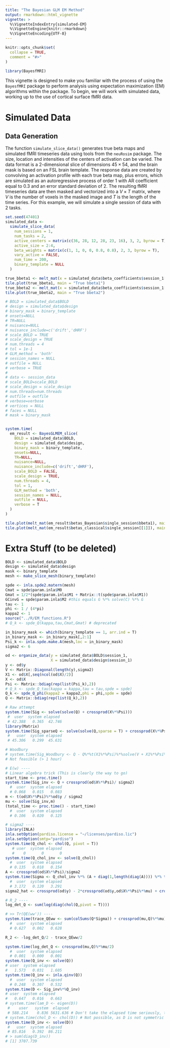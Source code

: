 ```yaml
---
title: "The Bayesian GLM EM Method"
output: rmarkdown::html_vignette
vignette: >
  %\VignetteIndexEntry{simulated-EM}
  %\VignetteEngine{knitr::rmarkdown}
  %\VignetteEncoding{UTF-8}
---
```


```r
knitr::opts_chunk$set(
  collapse = TRUE,
  comment = "#>"
)
```

```r
library(BayesfMRI)
```

This vignette is designed to make you familiar with the process of using the `BayesfMRI` package to perform analysis using expectation maximization (EM) algorithms within the package. To begin, we will work with simulated data, working up to the use of cortical surface fMRI data.

# Simulated Data 

## Data Generation

The function `simulate_slice_data()` generates true beta maps and simulated fMRI timeseries data using tools from the `neuRosim` package. The size, location and intensities of the centers of activation can be varied. The data format is a 2-dimensional slice of dimensions $45 \times 54$, and the brain mask is based on an FSL brain template. The response data are created by convolving an activation profile with each true beta map, plus errors, which are simulated as an autoregressive process of order 1 with AR coefficient equal to 0.3 and an error standard deviation of 2. The resulting fMRI timeseries data are then masked and vectorized into a $V \times T$ matrix, where $V$ is the number of voxels in the masked image and $T$ is the length of the time series.  For this example, we will simulate a single session of data with 2 tasks.

```r
set.seed(47401)
simulated_data <-
  simulate_slice_data(
    num_sessions = 1,
    num_tasks = 2,
    active_centers = matrix(c(36, 28, 12, 28, 23, 16), 3, 2, byrow = T),
    active_size = 2:4,
    beta_weights = matrix(c(1, 1, 0, 0, 0.8, 0.8), 2, 3, byrow = T),
    vary_active = FALSE,
    num_time = 200,
    binary_template = NULL
  )
```

```r
true_bbeta1 <- melt_mat(x = simulated_data$beta_coefficients$session_1[[1]])
tile.plot(true_bbeta1, main = "True bbeta1")
true_bbeta2 <- melt_mat(x = simulated_data$beta_coefficients$session_1[[2]])
tile.plot(true_bbeta2, main = "True bbeta2")
```


```r
# BOLD = simulated_data$BOLD
# design = simulated_data$design
# binary_mask = binary_template
# onsets=NULL
# TR=NULL
# nuisance=NULL
# nuisance_include=c('drift','dHRF')
# scale_BOLD = TRUE
# scale_design = TRUE
# num.threads = 4
# tol = 1e-1
# GLM_method = 'both'
# session_names = NULL
# outfile = NULL
# verbose = TRUE
# 
# data <- session_data
# scale_BOLD=scale_BOLD
# scale_design = scale_design
# num.threads=num.threads
# outfile = outfile
# verbose=verbose
# vertices = NULL
# faces = NULL
# mask = binary_mask


system.time(
  em_result <- BayesGLMEM_slice(
    BOLD = simulated_data$BOLD,
    design = simulated_data$design,
    binary_mask = binary_template,
    onsets=NULL,
    TR=NULL,
    nuisance=NULL,
    nuisance_include=c('drift','dHRF'),
    scale_BOLD = FALSE,
    scale_design = TRUE,
    num.threads = 4,
    tol = 1,
    GLM_method = 'both',
    session_names = NULL,
    outfile = NULL,
    verbose = T
  )
)
```


```r
tile.plot(melt_mat(em_result$betas_Bayesian$single_session$bbeta1), main = "Bayesian bbeta1")
tile.plot(melt_mat(em_result$betas_classical$single_session[[1]]), main = "Classical bbeta1")
```






# Extra Stuff (to be deleted)
```r
BOLD <- simulated_data$BOLD
design <- simulated_data$design
mask <- binary_template
mesh <- make_slice_mesh(binary_template)
```


```r
spde <- inla.spde2.matern(mesh)
Cmat = spde$param.inla$M0
Gmat = 1/2*(spde$param.inla$M1 + Matrix::t(spde$param.inla$M1))
GCinvG = spde$param.inla$M2 #this equals G %*% solve(C) %*% G
tau <- 1
phi <- 1 / (4*pi)
kappa2 <- 1
source("../R/EM_functions.R")
# Q_k <- spde_Q(kappa,tau,Cmat,Gmat) # deprecated

in_binary_mask <- which(binary_template == 1, arr.ind = T)
in_binary_mask <- in_binary_mask[,2:1]
Psi_k <- inla.spde.make.A(mesh,loc = in_binary_mask)
sigma2 <- 6
```

```r
od <- organize_data(y = simulated_data$BOLD$session_1,
                    X = simulated_data$design$session_1)
y <- od$y
V <- Matrix::Diagonal(length(y),sigma2)
X1 <- od$X[,seq(ncol(od$X)/2)]
X <- od$X
Psi <- Matrix::bdiag(rep(list(Psi_k),2))
# Q_k <- spde_Q_tau(kappa = kappa,tau = tau,spde = spde)
Q_k <- spde_Q_phi(kappa2 = kappa2,phi = phi,spde = spde)
Q <- Matrix::bdiag(rep(list(Q_k),2))

# Raw attempt
system.time(Sig <- solve(solve(Q) + crossprod(X%*%Psi)))
 #  user  system elapsed 
 # 42.388   0.365  42.746
library(Matrix)
system.time(Sig_sparseQ <- solve(solve(Q,sparse = T) + crossprod(X%*%Psi)))
 #   user  system elapsed 
 # 45.306   0.299  45.631 

# Woodbury
# system.time(Sig_Woodbury <- Q - Q%*%t(X1%*%Psi)%*%solve(V + X1%*%Psi%*%Q%*%t(X1%*%Psi))%*%X1%*%Psi%*%Q)
# Not feasible (> 1 hour)

# E(w) ----
# Linear algebra trick (This is clearly the way to go)
start_time <- proc.time()
system.time(Sig_inv <- Q + crossprod(od$X%*%Psi)/ sigma2)
  #  user  system elapsed 
  # 0.068   0.015   0.083
m <- t(od$X%*%Psi)%*%od$y / sigma2
mu <- solve(Sig_inv,m)
(total_time <- proc.time() - start_time)
  #  user  system elapsed 
  # 0.106   0.020   0.125 

# sigma2 ----
library(INLA)
inla.setOption(pardiso.license = "~/licenses/pardiso.lic")
inla.setOption(smtp="pardiso")
system.time(Q_chol <- chol(Q, pivot = T))
   # user  system elapsed 
   #    0       0       0
system.time(Q_chol_inv <- solve(Q_chol))
  #  user  system elapsed 
  # 0.135   0.018   0.154 
A <- crossprod(od$X%*%Psi)/sigma2
system.time(Sigma <- Q_chol_inv %*% (A + diag(1,length(diag(A)))) %*% t(Q_chol_inv))
  #  user  system elapsed 
  # 3.172   0.120   3.291
sigma2_hat <- crossprod(od$y) - 2*crossprod(od$y,od$X%*%Psi%*%mu) + crossprod(od$X%*%Psi%*%mu) + sum(colSums(A*Sigma))

# R_2 ----
log_det_Q <- sum(log(diag(chol(Q,pivot = T))))

# >> Tr(QE(ww')) ----
system.time(trace_QEww <- sum(colSums(Q*Sigma)) + crossprod(mu,Q)%*%mu)
  #  user  system elapsed 
  # 0.627   0.002   0.628

R_2 <- -log_det_Q/2 - trace_QEww/2

system.time(log_det_Q <- crossprod(mu,Q)%*%mu/2)
  #  user  system elapsed 
  # 0.001   0.000   0.001 
system.time(Q_inv <- solve(Q))
# user  system elapsed 
#   1.573   0.031   1.605
system.time(Q_inv <- inla.qinv(Q))
  #  user  system elapsed 
  # 0.248   0.307   0.532 
system.time(D <- Sig_inv%*%Q_inv)
# user  system elapsed 
#   0.647   0.016   0.663
# system.time(lam_D <- eigen(D))
 #    user   system  elapsed 
 # 588.214    0.836 5631.636 # Don't take the elapsed time seriously, the computer went to sleep
# system.time(chol_D <- chol(D)) # Not possible, as D is not symmetric
system.time(D_inv <- solve(D))
 #   user  system elapsed 
 # 85.816   0.392  86.211
# > sum(diag(D_inv))
# [1] 3707.739
```

